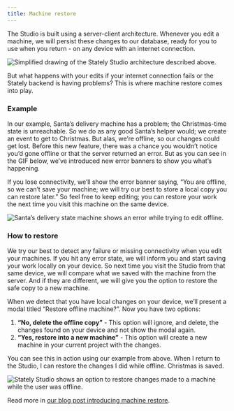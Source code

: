 ```yaml
---
title: Machine restore
---
```


The Studio is built using a server-client architecture.
Whenever you edit a machine, we will persist these changes to our database, ready for you to use when you return - on any device with an internet connection.

![Simplified drawing of the Stately Studio architecture described above.](../../assets/studio_architecture_challenges.png)

But what happens with your edits if your internet connection fails or the Stately backend is having problems?
This is where machine restore comes into play.

### Example

In our example, Santa’s delivery machine has a problem; the Christmas-time state is unreachable.
So we do as any good Santa’s helper would; we create an event to get to Christmas.
But alas, we’re offline, so our changes could get lost.
Before this new feature, there was a chance you wouldn’t notice you’d gone offline or that the server returned an error.
But as you can see in the GIF below, we’ve introduced new error banners to show you what’s happening.

If you lose connectivity, we’ll show the error banner saying, “You are offline, so we can’t save your machine; we will try our best to store a local copy you can restore later.”
So feel free to keep editing; you can restore your work the next time you visit this machine on the same device.

![Santa’s delivery state machine shows an error while trying to edit offline.](../../assets/recovery_offline_error.gif)

### How to restore

We try our best to detect any failure or missing connectivity when you edit your machines.
If you hit any error state, we will inform you and start saving your work locally on your device.
So next time you visit the Studio from that same device, we will compare what we saved with the machine from the server.
And if they are different, we will give you the option to restore the safe copy to a new machine.

When we detect that you have local changes on your device, we’ll present a modal titled “Restore offline machine?”.
Now you have two options:

1. **“No, delete the offline copy”** - This option will ignore, and delete, the changes found on your device and not show the modal again.
2. **“Yes, restore into a new machine”** - This option will create a new machine in your current project with the changes.

You can see this in action using our example from above.
When I return to the Studio, I can restore the changes I did while offline. Christmas is saved.

![Stately Studio shows an option to restore changes made to a machine while the user was offline.](../../assets/recovery_restore_machine.gif)

<Callout>

Read more in [our blog post introducing machine restore](https://stately.ai/blog/2022-12-22-machine-recovery).

</Callout>
